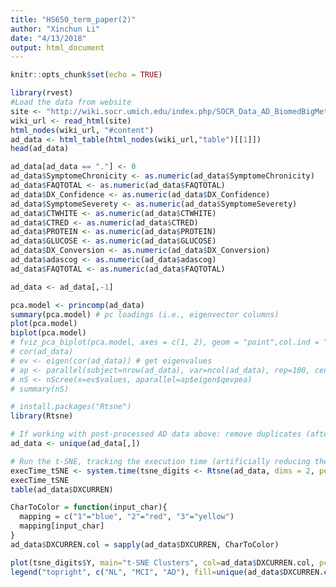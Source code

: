 ```yaml
---
title: "HS650_term_paper(2)"
author: "Xinchun Li"
date: "4/13/2018"
output: html_document
---
```


```r
knitr::opts_chunk$set(echo = TRUE)
```

```r
library(rvest)
#Load the data from website
site <- "http://wiki.socr.umich.edu/index.php/SOCR_Data_AD_BiomedBigMetadata"
wiki_url <- read_html(site)
html_nodes(wiki_url, "#content")
ad_data <- html_table(html_nodes(wiki_url,"table")[[1]])
head(ad_data)

ad_data[ad_data == "."] <- 0
ad_data$SymptomeChronicity <- as.numeric(ad_data$SymptomeChronicity)
ad_data$FAQTOTAL <- as.numeric(ad_data$FAQTOTAL)
ad_data$DX_Confidence <- as.numeric(ad_data$DX_Confidence)
ad_data$SymptomeSeverety <- as.numeric(ad_data$SymptomeSeverety)
ad_data$CTWHITE <- as.numeric(ad_data$CTWHITE)
ad_data$CTRED <- as.numeric(ad_data$CTRED)
ad_data$PROTEIN <- as.numeric(ad_data$PROTEIN)
ad_data$GLUCOSE <- as.numeric(ad_data$GLUCOSE)
ad_data$DX_Conversion <- as.numeric(ad_data$DX_Conversion)
ad_data$adascog <- as.numeric(ad_data$adascog)
ad_data$FAQTOTAL <- as.numeric(ad_data$FAQTOTAL)

ad_data <- ad_data[,-1]

pca.model <- princomp(ad_data)
summary(pca.model) # pc loadings (i.e., eigenvector columns)
plot(pca.model)
biplot(pca.model)
# fviz_pca_biplot(pca.model, axes = c(1, 2), geom = "point",col.ind = "black", col.var = "steelblue", label = "all", invisible = "none", repel = F, habillage = ad_data$Gender,palette = NULL, addEllipses = TRUE, title = "PCA - Biplot")
# cor(ad_data)
# ev <- eigen(cor(ad_data)) # get eigenvalues
# ap <- parallel(subject=nrow(ad_data), var=ncol(ad_data), rep=100, cent=.05)
# nS <- nScree(x=ev$values, aparallel=ap$eigen$qevpea)
# summary(nS)

# install.packages("Rtsne")
library(Rtsne)

# If working with post-processed AD data above: remove duplicates (after stripping time)
ad_data <- unique(ad_data[,])

# Run the t-SNE, tracking the execution time (artificially reducing the sample-size to get reasonable calculation time)
execTime_tSNE <- system.time(tsne_digits <- Rtsne(ad_data, dims = 2, perplexity=30, verbose=TRUE, max_iter = 1000))
execTime_tSNE
table(ad_data$DXCURREN)

CharToColor = function(input_char){ 
  mapping = c("1"="blue", "2"="red", "3"="yellow")
  mapping[input_char]
}
ad_data$DXCURREN.col = sapply(ad_data$DXCURREN, CharToColor)

plot(tsne_digits$Y, main="t-SNE Clusters", col=ad_data$DXCURREN.col, pch = 15)
legend("topright", c("NL", "MCI", "AD"), fill=unique(ad_data$DXCURREN.col), bg='gray90', cex=0.5)

```